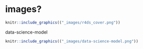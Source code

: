 # images?


```r
knitr::include_graphics(("_images/r4ds_cover.png"))
```

data-science-model


```r
knitr::include_graphics(("_images/data-science-model.png"))
```
